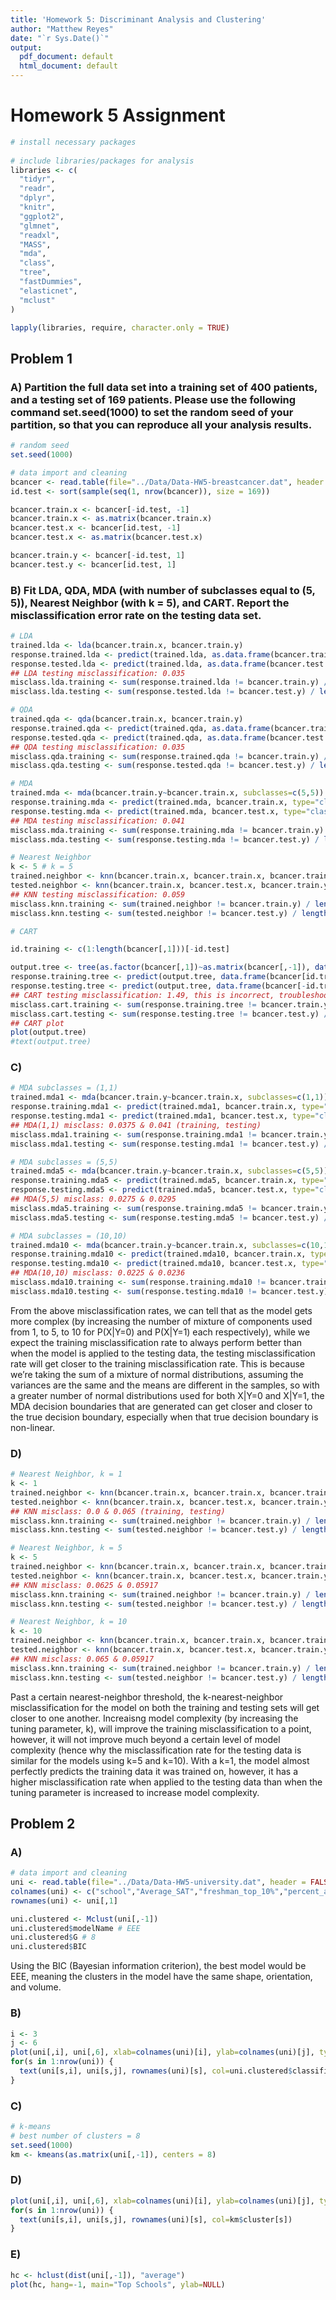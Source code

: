```yaml
---
title: 'Homework 5: Discriminant Analysis and Clustering'
author: "Matthew Reyes"
date: "`r Sys.Date()`"
output:
  pdf_document: default
  html_document: default
---
```


# Homework 5 Assignment

```r

# install necessary packages
 
# include libraries/packages for analysis
libraries <- c(
  "tidyr",
  "readr",
  "dplyr",
  "knitr",
  "ggplot2",
  "glmnet",
  "readxl",
  "MASS",
  "mda",
  "class",
  "tree",
  "fastDummies",
  "elasticnet",
  "mclust"
)

lapply(libraries, require, character.only = TRUE)

```

## Problem 1

### A) Partition the full data set into a training set of 400 patients, and a testing set of 169 patients. Please use the following command set.seed(1000) to set the random seed of your partition, so that you can reproduce all your analysis results.

```r

# random seed
set.seed(1000)

# data import and cleaning
bcancer <- read.table(file="../Data/Data-HW5-breastcancer.dat", header = TRUE, quote = "")
id.test <- sort(sample(seq(1, nrow(bcancer)), size = 169))

bcancer.train.x <- bcancer[-id.test, -1]
bcancer.train.x <- as.matrix(bcancer.train.x)
bcancer.test.x <- bcancer[id.test, -1]
bcancer.test.x <- as.matrix(bcancer.test.x)

bcancer.train.y <- bcancer[-id.test, 1]
bcancer.test.y <- bcancer[id.test, 1]
```

### B) Fit LDA, QDA, MDA (with number of subclasses equal to (5, 5)), Nearest Neighbor (with k = 5), and CART. Report the misclassification error rate on the testing data set.

```r

# LDA
trained.lda <- lda(bcancer.train.x, bcancer.train.y)
response.trained.lda <- predict(trained.lda, as.data.frame(bcancer.train.x))$class 
response.tested.lda <- predict(trained.lda, as.data.frame(bcancer.test.x))$class
## LDA testing misclassification: 0.035
misclass.lda.training <- sum(response.trained.lda != bcancer.train.y) / length(bcancer.train.y)
misclass.lda.testing <- sum(response.tested.lda != bcancer.test.y) / length(bcancer.test.y)

# QDA
trained.qda <- qda(bcancer.train.x, bcancer.train.y)
response.trained.qda <- predict(trained.qda, as.data.frame(bcancer.train.x))$class
response.tested.qda <- predict(trained.qda, as.data.frame(bcancer.test.x))$class
## QDA testing misclassification: 0.035
misclass.qda.training <- sum(response.trained.qda != bcancer.train.y) / length(bcancer.train.y)
misclass.qda.testing <- sum(response.tested.qda != bcancer.test.y) / length(bcancer.test.y)

# MDA
trained.mda <- mda(bcancer.train.y~bcancer.train.x, subclasses=c(5,5))
response.training.mda <- predict(trained.mda, bcancer.train.x, type="class")
response.testing.mda <- predict(trained.mda, bcancer.test.x, type="class")
## MDA testing misclassification: 0.041
misclass.mda.training <- sum(response.training.mda != bcancer.train.y) / length(bcancer.train.y)
misclass.mda.testing <- sum(response.testing.mda != bcancer.test.y) / length(bcancer.test.y)

# Nearest Neighbor
k <- 5 # k = 5
trained.neighbor <- knn(bcancer.train.x, bcancer.train.x, bcancer.train.y, k=k)
tested.neighbor <- knn(bcancer.train.x, bcancer.test.x, bcancer.train.y, k=k)
## KNN testing misclassification: 0.059
misclass.knn.training <- sum(trained.neighbor != bcancer.train.y) / length(bcancer.train.y)
misclass.knn.testing <- sum(tested.neighbor != bcancer.test.y) / length(bcancer.test.y)

# CART

id.training <- c(1:length(bcancer[,1]))[-id.test]

output.tree <- tree(as.factor(bcancer[,1])~as.matrix(bcancer[,-1]), data.frame(bcancer), subset = id.training)
response.training.tree <- predict(output.tree, data.frame(bcancer[id.training, -1]), type="class")
response.testing.tree <- predict(output.tree, data.frame(bcancer[-id.training, -1]), type="class")
## CART testing misclassification: 1.49, this is incorrect, troubleshoot what's wrong in the tree() function above
misclass.cart.training <- sum(response.training.tree != bcancer.train.y) / length(bcancer.train.y)
misclass.cart.testing <- sum(response.testing.tree != bcancer.test.y) / length(bcancer.test.y)
## CART plot
plot(output.tree) 
#text(output.tree)
```

### C)

```r

# MDA subclasses = (1,1)
trained.mda1 <- mda(bcancer.train.y~bcancer.train.x, subclasses=c(1,1))
response.training.mda1 <- predict(trained.mda1, bcancer.train.x, type="class")
response.testing.mda1 <- predict(trained.mda1, bcancer.test.x, type="class")
## MDA(1,1) misclass: 0.0375 & 0.041 (training, testing)
misclass.mda1.training <- sum(response.training.mda1 != bcancer.train.y) / length(bcancer.train.y)
misclass.mda1.testing <- sum(response.testing.mda1 != bcancer.test.y) / length(bcancer.test.y)

# MDA subclasses = (5,5)
trained.mda5 <- mda(bcancer.train.y~bcancer.train.x, subclasses=c(5,5))
response.training.mda5 <- predict(trained.mda5, bcancer.train.x, type="class")
response.testing.mda5 <- predict(trained.mda5, bcancer.test.x, type="class")
## MDA(5,5) misclass: 0.0275 & 0.0295
misclass.mda5.training <- sum(response.training.mda5 != bcancer.train.y) / length(bcancer.train.y)
misclass.mda5.testing <- sum(response.testing.mda5 != bcancer.test.y) / length(bcancer.test.y)

# MDA subclasses = (10,10)
trained.mda10 <- mda(bcancer.train.y~bcancer.train.x, subclasses=c(10,10))
response.training.mda10 <- predict(trained.mda10, bcancer.train.x, type="class")
response.testing.mda10 <- predict(trained.mda10, bcancer.test.x, type="class")
## MDA(10,10) misclass: 0.0225 & 0.0236
misclass.mda10.training <- sum(response.training.mda10 != bcancer.train.y) / length(bcancer.train.y)
misclass.mda10.testing <- sum(response.testing.mda10 != bcancer.test.y) / length(bcancer.test.y)

```

From the above misclassification rates, we can tell that as the model gets more complex (by increasing the number of mixture of components used from 1, to 5, to 10 for P(X|Y=0) and P(X|Y=1) each respectively), while we expect the training misclassification rate to always perform better than when the model is applied to the testing data, the testing misclassification rate will get closer to the training misclassification rate. This is because we're taking the sum of a mixture of normal distributions, assuming the variances are the same and the means are different in the samples, so with a greater number of normal distributions used for both X|Y=0 and X|Y=1, the MDA decision boundaries that are generated can get closer and closer to the true decision boundary, especially when that true decision boundary is non-linear.

### D)

```r
# Nearest Neighbor, k = 1
k <- 1
trained.neighbor <- knn(bcancer.train.x, bcancer.train.x, bcancer.train.y, k=k)
tested.neighbor <- knn(bcancer.train.x, bcancer.test.x, bcancer.train.y, k=k)
## KNN misclass: 0.0 & 0.065 (training, testing)
misclass.knn.training <- sum(trained.neighbor != bcancer.train.y) / length(bcancer.train.y)
misclass.knn.testing <- sum(tested.neighbor != bcancer.test.y) / length(bcancer.test.y)

# Nearest Neighbor, k = 5
k <- 5
trained.neighbor <- knn(bcancer.train.x, bcancer.train.x, bcancer.train.y, k=k)
tested.neighbor <- knn(bcancer.train.x, bcancer.test.x, bcancer.train.y, k=k)
## KNN misclass: 0.0625 & 0.05917
misclass.knn.training <- sum(trained.neighbor != bcancer.train.y) / length(bcancer.train.y)
misclass.knn.testing <- sum(tested.neighbor != bcancer.test.y) / length(bcancer.test.y)

# Nearest Neighbor, k = 10
k <- 10
trained.neighbor <- knn(bcancer.train.x, bcancer.train.x, bcancer.train.y, k=k)
tested.neighbor <- knn(bcancer.train.x, bcancer.test.x, bcancer.train.y, k=k)
## KNN misclass: 0.065 & 0.05917
misclass.knn.training <- sum(trained.neighbor != bcancer.train.y) / length(bcancer.train.y)
misclass.knn.testing <- sum(tested.neighbor != bcancer.test.y) / length(bcancer.test.y)

```

Past a certain nearest-neighbor threshold, the k-nearest-neighbor misclassification for the model on both the training and testing sets will get closer to one another. Increaisng model complexity (by increasing the tuning parameter, k), will improve the training misclassification to a point, however, it will not improve much beyond a certain level of model complexity (hence why the misclassification rate for the testing data is similar for the models using k=5 and k=10). With a k=1, the model almost perfectly predicts the training data it was trained on, however, it has a higher misclassification rate when applied to the testing data than when the tuning parameter is increased to increase model complexity.


## Problem 2

### A)

```r

# data import and cleaning
uni <- read.table(file="../Data/Data-HW5-university.dat", header = FALSE, quote = "")
colnames(uni) <- c("school","Average_SAT","freshman_top_10%","percent_accepted","student_faculty_ratio","expenses","grad_rate")
rownames(uni) <- uni[,1]

uni.clustered <- Mclust(uni[,-1])
uni.clustered$modelName # EEE
uni.clustered$G # 8
uni.clustered$BIC

```

Using the BIC (Bayesian information criterion), the best model would be EEE, meaning the clusters in the model have the same shape, orientation, and volume.

### B)

```r
i <- 3
j <- 6
plot(uni[,i], uni[,6], xlab=colnames(uni)[i], ylab=colnames(uni)[j], type="n") +
for(s in 1:nrow(uni)) {
  text(uni[s,i], uni[s,j], rownames(uni)[s], col=uni.clustered$classification[s])
}

```

### C)

```r

# k-means
# best number of clusters = 8
set.seed(1000)
km <- kmeans(as.matrix(uni[,-1]), centers = 8)
```

### D)

```r
plot(uni[,i], uni[,6], xlab=colnames(uni)[i], ylab=colnames(uni)[j], type="n") +
for(s in 1:nrow(uni)) {
  text(uni[s,i], uni[s,j], rownames(uni)[s], col=km$cluster[s])
}
```

### E)
```r

hc <- hclust(dist(uni[,-1]), "average")
plot(hc, hang=-1, main="Top Schools", ylab=NULL)
```